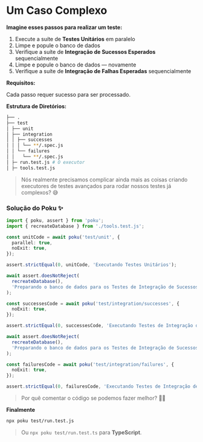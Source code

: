 # Um Caso Complexo

**Imagine esses passos para realizar um teste:**

1. Execute a suíte de **Testes Unitários** em paralelo
2. Limpe e popule o banco de dados
3. Verifique a suíte de **Integração de Sucessos Esperados** sequencialmente
4. Limpe e popule o banco de dados — novamente
5. Verifique a suíte de **Integração de Falhas Esperadas** sequencialmente

**Requisitos:**

Cada passo requer sucesso para ser processado.

**Estrutura de Diretórios:**

```bash
├── .
├── test
│ ├── unit
│ ├── integration
│ │ ├── successes
│ │ │ └── **/.spec.js
│ │ └── failures
│ │   └── **/.spec.js
│ ├─ run.test.js # O executor
│ ├─ tools.test.js
```

> Nós realmente precisamos complicar ainda mais as coisas criando executores de testes avançados para rodar nossos testes já complexos? 😅

### Solução do Poku ✨

```ts
import { poku, assert } from 'poku';
import { recreateDatabase } from './tools.test.js';

const unitCode = await poku('test/unit', {
  parallel: true,
  noExit: true,
});

assert.strictEqual(0, unitCode, 'Executando Testes Unitários');

await assert.doesNotReject(
  recreateDatabase(),
  'Preparando o banco de dados para os Testes de Integração de Sucessos'
);

const successesCode = await poku('test/integration/successes', {
  noExit: true,
});

assert.strictEqual(0, successesCode, 'Executando Testes de Integração de Sucessos');

await assert.doesNotReject(
  recreateDatabase(),
  'Preparando o banco de dados para os Testes de Integração de Sucessos'
);

const failuresCode = await poku('test/integration/failures', {
  noExit: true,
});

assert.strictEqual(0, failuresCode, 'Executando Testes de Integração de Falhas');
```

> Por quê comentar o código se podemos fazer melhor? 🧙🏻

**Finalmente**

```bash
npx poku test/run.test.js
```

> Ou `npx poku test/run.test.ts` para **TypeScript**.
